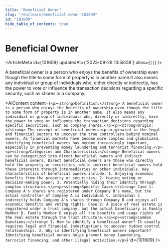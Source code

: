 ```yaml
---
title: "Beneficial Owner"
slug: "/en/learn/beneficial-owner-101609"
id: "101609"
hide_table_of_contents: true
---
```



# Beneficial Owner

<ArticleMeta id={101609} updatedAt={'2023-09-26 13:58:58'} alias={`[]`} />
<div className='border-solid border-b border-t-0 my-4 border-[var(--ifm-color-gray-300)]' />

A beneficial owner is a person who enjoys the benefits of ownership even though the title to some form of property is in another name.It also means any individual or group of individuals who, either directly or indirectly, has the power to vote or influence the transaction decisions regarding a specific security, such as shares in a company.

<AIContent content={`<p><strong>Definition:</strong> A beneficial owner is a person who enjoys the benefits of ownership even though the title to some form of property is in another name. It also means any individual or group of individuals who, directly or indirectly, have the power to vote or influence the transaction decisions regarding specific securities, such as company shares.</p><p><strong>Origin:</strong> The concept of beneficial ownership originated in the legal and financial sectors to uncover the true controllers behind nominal owners. As financial markets have become more complex and globalized, identifying beneficial owners has become increasingly important, especially in preventing money laundering and terrorist financing.</p><p><strong>Categories and Characteristics:</strong> Beneficial owners can be categorized into direct beneficial owners and indirect beneficial owners. Direct beneficial owners are those who directly hold the property or securities, while indirect beneficial owners hold these interests through intermediaries or other individuals. Key characteristics of beneficial owners include: 1. Enjoying economic benefits from the property or securities; 2. Having voting or decision-making power; 3. Potentially hiding their identity through complex structures.</p><p><strong>Specific Cases:</strong> Case 1: Company A's shares are registered under Company B's name, but the actual controller of Company A is Individual C. Individual C indirectly holds Company A's shares through Company B and enjoys all economic benefits and voting rights. Case 2: A piece of real estate is registered under a trust company, but the actual beneficiary is Family Member D. Family Member D enjoys all the benefits and usage rights of the real estate through the trust structure.</p><p><strong>Common Questions:</strong> 1. How to identify a beneficial owner? It usually requires legal and financial investigations to uncover hidden control relationships. 2. Why is identifying beneficial owners important? Identifying beneficial owners helps prevent money laundering, terrorist financing, and other illegal activities.</p>`} id={101609} />
